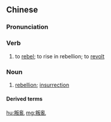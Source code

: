 {{also|叛乱}}
==Chinese==
{{zh-forms|s=叛乱}}

===Pronunciation===
{{zh-pron
|m=pànluàn
|c=bun6 lyun6
|mn=qz:phoān-loān/tw,xm,zz:poān-loān
|cat=v,n
}}

===Verb===
{{zh-verb}}

# to [[rebel]]; to rise in rebellion; to [[revolt]]

===Noun===
{{zh-noun}}

# [[rebellion]]; [[insurrection]] {{zh-mw|場}}

====Derived terms====
{{zh-der|叛亂分子|叛亂者}}

[[hu:叛亂]]
[[mg:叛亂]]